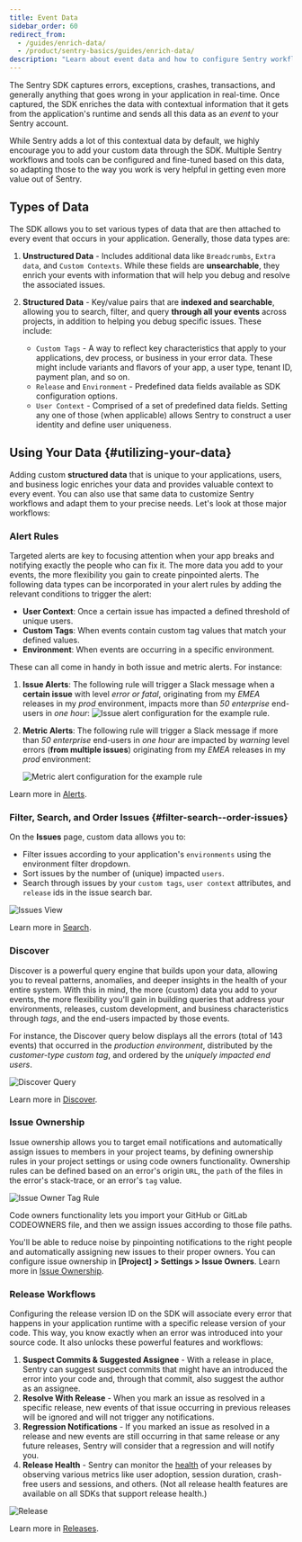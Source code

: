 ```yaml
---
title: Event Data
sidebar_order: 60
redirect_from:
  - /guides/enrich-data/
  - /product/sentry-basics/guides/enrich-data/
description: "Learn about event data and how to configure Sentry workflows and tools to fine-tune the data sent to Sentry."
---
```


The Sentry SDK captures errors, exceptions, crashes, transactions, and generally anything that goes wrong in your application in real-time.
Once captured, the SDK enriches the data with contextual information that it gets from the application's runtime and sends all this data as an _event_ to your Sentry account.

While Sentry adds a lot of this contextual data by default, we highly encourage you to add your custom data through the SDK. Multiple Sentry workflows and tools can be configured and fine-tuned based on this data, so adapting those to the way you work is very helpful in getting even more value out of Sentry.

## Types of Data

The SDK allows you to set various types of data that are then attached to every event that occurs in your application. Generally, those data types are:

1. **Unstructured Data** - Includes additional data like `Breadcrumbs`, `Extra data`, and `Custom Contexts`. While these fields are **unsearchable**, they enrich your events with information that will help you debug and resolve the associated issues.

2. **Structured Data** - Key/value pairs that are **indexed and searchable**, allowing you to search, filter, and query **through all your events** across projects, in addition to helping you debug specific issues. These include:

   - `Custom Tags` - A way to reflect key characteristics that apply to your applications, dev process, or business in your error data. These might include variants and flavors of your app, a user type, tenant ID, payment plan, and so on.
   - `Release` and `Environment` - Predefined data fields available as SDK configuration options.
   - `User Context` - Comprised of a set of predefined data fields. Setting any one of those (when applicable) allows Sentry to construct a user identity and define user uniqueness.

## Using Your Data {#utilizing-your-data}

Adding custom **structured data** that is unique to your applications, users, and business logic enriches your data and provides valuable context to every event. You can also use that same data to customize Sentry workflows and adapt them to your precise needs. Let's look at those major workflows:

### Alert Rules

Targeted alerts are key to focusing attention when your app breaks and notifying exactly the people who can fix it. The more data you add to your events, the more flexibility you gain to create pinpointed alerts. The following data types can be incorporated in your alert rules by adding the relevant conditions to trigger the alert:

- **User Context**: Once a certain issue has impacted a defined threshold of unique users.
- **Custom Tags**: When events contain custom tag values that match your defined values.
- **Environment**: When events are occurring in a specific environment.

These can all come in handy in both issue and metric alerts. For instance:

1. **Issue Alerts**: The following rule will trigger a Slack message when a **certain issue** with level _error or fatal_, originating from my _EMEA_ releases in my _prod_ environment, impacts more than _50 enterprise_ end-users in _one hour_:
   ![Issue alert configuration for the example rule.](002.png)

2. **Metric Alerts**: The following rule will trigger a Slack message if more than _50 enterprise_ end-users in _one hour_ are impacted by _warning_ level errors (**from multiple issues**) originating from my _EMEA_ releases in my _prod_ environment:

   ![Metric alert configuration for the example rule](006.png)

Learn more in [Alerts](/product/alerts/).

### Filter, Search, and Order Issues {#filter-search--order-issues}

On the **Issues** page, custom data allows you to:

- Filter issues according to your application's `environments` using the environment filter dropdown.
- Sort issues by the number of (unique) impacted `users`.
- Search through issues by your `custom tags`, `user context` attributes, and `release` ids in the issue search bar.

![Issues View](003.png)

Learn more in [Search](/product/sentry-basics/search/).

### Discover

Discover is a powerful query engine that builds upon your data, allowing you to reveal patterns, anomalies, and deeper insights in the health of your entire system. With this in mind, the more (custom) data you add to your events, the more flexibility you'll gain in building queries that address your environments, releases, custom development, and business characteristics through _tags_, and the end-users impacted by those events.

For instance, the Discover query below displays all the errors (total of 143 events) that occurred in the _production environment_, distributed by the _customer-type custom tag_, and ordered by the _uniquely impacted end users_.

![Discover Query](004.png)

Learn more in [Discover](/product/discover-queries/).

### Issue Ownership

Issue ownership allows you to target email notifications and automatically assign issues to members in your project teams, by defining ownership rules in your project settings or using code owners functionality. Ownership rules can be defined based on an error's origin `URL`, the `path` of the files in the error's stack-trace, or an error's `tag` value.

![Issue Owner Tag Rule](005.png)

Code owners functionality lets you import your GitHub or GitLab CODEOWNERS file, and then we assign issues according to those file paths.

You'll be able to reduce noise by pinpointing notifications to the right people and automatically assigning new issues to their proper owners. You can configure issue ownership in **[Project] > Settings > Issue Owners**. Learn more in [Issue Ownership](/product/error-monitoring/issue-owners/).

### Release Workflows

Configuring the release version ID on the SDK will associate every error that happens in your application runtime with a specific release version of your code. This way, you know exactly when an error was introduced into your source code. It also unlocks these powerful features and workflows:

1. **Suspect Commits & Suggested Assignee** - With a release in place, Sentry can suggest suspect commits that might have an introduced the error into your code and, through that commit, also suggest the author as an assignee.
2. **Resolve With Release** - When you mark an issue as resolved in a specific release, new events of that issue occurring in previous releases will be ignored and will not trigger any notifications.
3. **Regression Notifications** - If you marked an issue as resolved in a release and new events are still occurring in that same release or any future releases, Sentry will consider that a regression and will notify you.
4. **Release Health** - Sentry can monitor the [health](/product/releases/health/) of your releases by observing various metrics like user adoption, session duration, crash-free users and sessions, and others. (Not all release health features are available on all SDKs that support release health.)

![Release](001.png)

Learn more in [Releases](/product/releases/).
